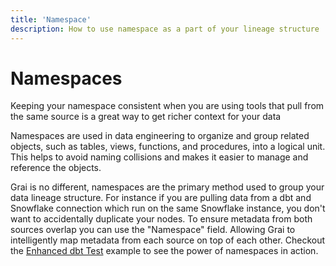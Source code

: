```yaml
---
title: 'Namespace'
description: How to use namespace as a part of your lineage structure
---
```



# Namespaces

<Callout type="info" emoji="ℹ️">
    Keeping your namespace consistent when you are using tools that pull from the same source is a great way to get richer context for your data
</Callout>

Namespaces are used in data engineering to organize and group related objects, such as tables, views, functions, and procedures, into a logical unit.
This helps to avoid naming collisions and makes it easier to manage and reference the objects.

Grai is no different, namespaces are the primary method used to group your data lineage structure.
For instance if you are pulling data from a dbt and Snowflake connection which run on the same Snowflake instance, you don't want to accidentally duplicate your nodes.
To ensure metadata from both sources overlap you can use the "Namespace" field.
Allowing Grai to intelligently map metadata from each source on top of each other.
Checkout the [Enhanced dbt Test](/examples/enhanced-dbt) example to see the power of namespaces in action.
